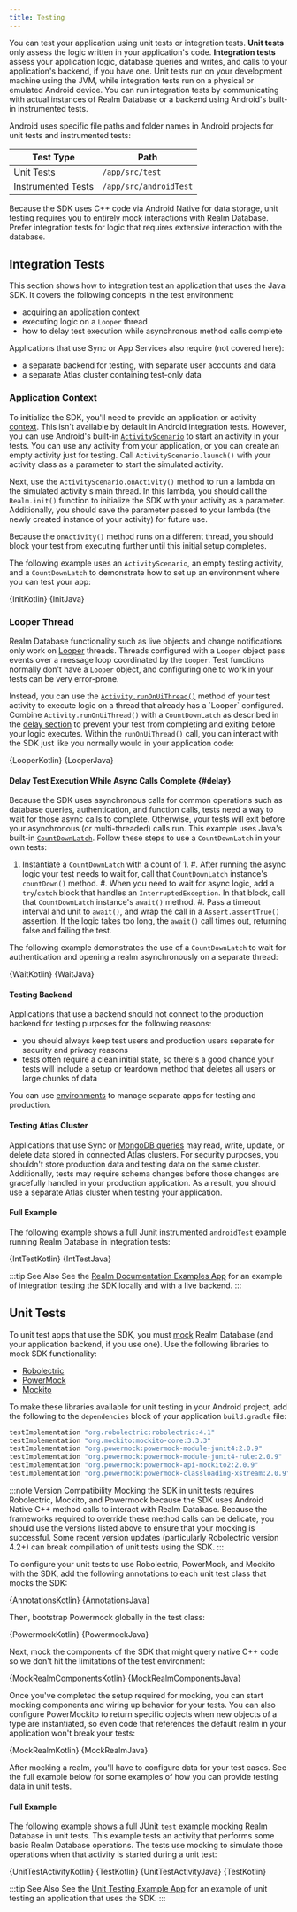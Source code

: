 ```yaml
---
title: Testing
---
```


You can test your application using unit tests or integration tests.
**Unit tests** only assess the logic written in your application's code.
**Integration tests** assess your application logic, database queries and
writes, and calls to your application's backend, if you have one. Unit tests
run on your development machine using the JVM, while integration tests
run on a physical or emulated Android device. You can run integration
tests by communicating with actual instances of Realm Database
or a backend using Android's built-in instrumented tests.

Android uses specific file paths and folder names in Android projects
for unit tests and instrumented tests:

| Test Type | Path |
|-----------|------|
| Unit Tests | `/app/src/test` |
| Instrumented Tests | `/app/src/androidTest` |

Because the SDK uses C++ code via Android Native for data
storage, unit testing requires you to entirely mock interactions with
Realm Database. Prefer integration tests for logic that requires
extensive interaction with the database.

## Integration Tests

This section shows how to integration test an application that uses
the Java SDK. It covers the following concepts in the test
environment:

- acquiring an application context
- executing logic on a `Looper` thread
- how to delay test execution while asynchronous method calls complete

Applications that use Sync or App Services also require (not
covered here):

- a separate backend for testing, with separate user accounts
  and data
- a separate Atlas cluster containing test-only data

### Application Context

To initialize the SDK, you'll need to provide an application or activity
[context](https://developer.android.com/reference/android/content/Context).
This isn't available by default in Android integration tests. However,
you can use Android's built-in [`ActivityScenario`](https://developer.android.com/reference/androidx/test/core/app/ActivityScenario)
to start an activity in your tests. You can use any activity from
your application, or you can create an empty activity just for testing.
Call `ActivityScenario.launch()` with your activity class as a
parameter to start the simulated activity.

Next, use the `ActivityScenario.onActivity()` method to run a lambda
on the simulated activity's main thread. In this lambda, you should call
the `Realm.init()` function to initialize the SDK with your activity
as a parameter. Additionally, you should save the parameter passed to
your lambda (the newly created instance of your activity) for future
use.

Because the `onActivity()` method runs on a different thread, you
should block your test from executing further until this initial setup
completes. 

The following example uses an `ActivityScenario`, an empty testing
activity, and a `CountDownLatch` to demonstrate how to set up an
environment where you can test your app:

<Tabs groupId="java-sdk-languages">
    <TabItem value="kotlin" label="Kotlin">
        <CodeBlock language="kotlin">{InitKotlin}</CodeBlock>
    </TabItem>
    <TabItem value="java" label="Java">
        <CodeBlock language="java">{InitJava}</CodeBlock>
    </TabItem>
</Tabs>

### Looper Thread

Realm Database functionality such as live objects and change notifications only
work on [Looper](https://developer.android.com/reference/android/os/Looper) threads.
Threads configured with a `Looper` object pass events over a message
loop coordinated by the `Looper`. Test functions normally don't have
a `Looper` object, and configuring one to work in your tests can be
very error-prone.

Instead, you can use the [`Activity.runOnUiThread()`](https://developer.android.com/reference/android/app/Activity#runOnUiThread(java.lang.Runnable))
method of your test activity to execute logic on a thread that already
has a `Looper` configured. Combine `Activity.runOnUiThread()` with
a `CountDownLatch` as described in the [delay section](#delay)
to prevent your test from completing
and exiting before your logic executes. Within the `runOnUiThread()`
call, you can interact with the SDK just like you normally would in your
application code:

<Tabs groupId="java-sdk-languages">
    <TabItem value="kotlin" label="Kotlin">
        <CodeBlock language="kotlin">{LooperKotlin}</CodeBlock>
    </TabItem>
    <TabItem value="java" label="Java">
        <CodeBlock language="java">{LooperJava}</CodeBlock>
    </TabItem>
</Tabs>

#### Delay Test Execution While Async Calls Complete {#delay}

Because the SDK uses asynchronous calls for common operations such as
database queries, authentication, and function calls, tests need a way
to wait for those async calls to complete. Otherwise, your tests will
exit before your asynchronous (or multi-threaded) calls run. This example
uses Java's built-in [`CountDownLatch`](https://docs.oracle.com/en/java/javase/11/docs/api/java.base/java/util/concurrent/CountDownLatch.html).
Follow these steps to use a `CountDownLatch` in your own tests:

1. Instantiate a `CountDownLatch` with a count of 1.
#. After running the async logic your test needs to wait for, call that
   `CountDownLatch` instance's `countDown()` method.
#. When you need to wait for async logic, add a `try`/`catch` block
   that handles an `InterruptedException`. In that block,
   call that `CountDownLatch` instance's `await()` method.
#. Pass a timeout interval and unit to `await()`, and wrap
   the call in a `Assert.assertTrue()` assertion. If the logic takes
   too long, the `await()` call times out, returning false and failing
   the test.

The following example demonstrates the use of a `CountDownLatch` to
wait for authentication and opening a realm asynchronously on a separate
thread:

<Tabs groupId="java-sdk-languages">
    <TabItem value="kotlin" label="Kotlin">
        <CodeBlock language="kotlin">{WaitKotlin}</CodeBlock>
    </TabItem>
    <TabItem value="java" label="Java">
        <CodeBlock language="java">{WaitJava}</CodeBlock>
    </TabItem>
</Tabs>

#### Testing Backend

Applications that use a backend should not connect to the
production backend for testing purposes for the following reasons:

- you should always keep test users and production users separate
  for security and privacy reasons
- tests often require a clean initial state, so there's a good chance
  your tests will include a setup or teardown method that deletes all
  users or large chunks of data

You can use [environments](https://docs.mongodb.com/realm/manage-apps/configure/config/environments/#std-label-appconfig-environment)
to manage separate apps for testing and production.

#### Testing Atlas Cluster

Applications that use Sync or [MongoDB queries](/sdk/java/app-services/query-mongodb)
may read, write, update, or delete data
stored in connected Atlas clusters. For security purposes, you shouldn't
store production data and testing data on the same cluster. Additionally,
tests may require schema changes before those changes are gracefully
handled in your production application. As a result, you should use a
separate Atlas cluster when testing your application.

#### Full Example

The following example shows a full Junit instrumented `androidTest`
example running Realm Database in integration tests:

<Tabs groupId="java-sdk-languages">
    <TabItem value="kotlin" label="Kotlin">
        <CodeBlock language="kotlin">{IntTestKotlin}</CodeBlock>
    </TabItem>
    <TabItem value="java" label="Java">
        <CodeBlock language="java">{IntTestJava}</CodeBlock>
    </TabItem>
</Tabs>

:::tip See Also
See the [Realm Documentation Examples App](https://github.com/mongodb/docs-realm/tree/master/examples/java)
for an example of integration testing the SDK locally and with a live backend.
:::

## Unit Tests

To unit test apps that use the SDK,
you must [mock](https://en.wikipedia.org/wiki/Mock_object) Realm Database
(and your application backend, if you use one). Use the following
libraries to mock SDK functionality:

- [Robolectric](http://robolectric.org/)
- [PowerMock](https://powermock.github.io/)
- [Mockito](https://site.mockito.org/)

To make these libraries available for unit testing in your Android project,
add the following to the `dependencies` block of your application
`build.gradle` file:

```groovy
testImplementation "org.robolectric:robolectric:4.1"
testImplementation "org.mockito:mockito-core:3.3.3"
testImplementation "org.powermock:powermock-module-junit4:2.0.9"
testImplementation "org.powermock:powermock-module-junit4-rule:2.0.9"
testImplementation "org.powermock:powermock-api-mockito2:2.0.9"
testImplementation "org.powermock:powermock-classloading-xstream:2.0.9"
```

:::note Version Compatibility
Mocking the SDK in unit tests requires Robolectric, Mockito, and
Powermock because the SDK uses Android Native C++ method calls to
interact with Realm Database. Because the frameworks required to
override these method calls can be delicate, you should use the
versions listed above to ensure that your mocking is successful. Some
recent version updates (particularly Robolectric version 4.2+) can
break compiliation of unit tests using the SDK.
:::

To configure your unit tests to use Robolectric, PowerMock, and Mockito
with the SDK, add the following annotations to each unit test class that
mocks the SDK:

<Tabs groupId="java-sdk-languages">
    <TabItem value="kotlin" label="Kotlin">
        <CodeBlock language="kotlin">{AnnotationsKotlin}</CodeBlock>
    </TabItem>
    <TabItem value="java" label="Java">
        <CodeBlock language="java">{AnnotationsJava}</CodeBlock>
    </TabItem>
</Tabs>

Then, bootstrap Powermock globally in the test class:

<Tabs groupId="java-sdk-languages">
    <TabItem value="kotlin" label="Kotlin">
        <CodeBlock language="kotlin">{PowermockKotlin}</CodeBlock>
    </TabItem>
    <TabItem value="java" label="Java">
        <CodeBlock language="java">{PowermockJava}</CodeBlock>
    </TabItem>
</Tabs>

Next, mock the components of the SDK that might query native C++ code
so we don't hit the limitations of the test environment:

<Tabs groupId="java-sdk-languages">
    <TabItem value="kotlin" label="Kotlin">
        <CodeBlock language="kotlin">{MockRealmComponentsKotlin}</CodeBlock>
    </TabItem>
    <TabItem value="java" label="Java">
        <CodeBlock language="java">{MockRealmComponentsJava}</CodeBlock>
    </TabItem>
</Tabs>

Once you've completed the setup required for mocking, you can start
mocking components and wiring up behavior for your tests. You can also
configure PowerMockito to return specific objects when new objects of
a type are instantiated, so even code that references the default
realm in your application won't break your tests:

<Tabs groupId="java-sdk-languages">
    <TabItem value="kotlin" label="Kotlin">
        <CodeBlock language="kotlin">{MockRealmKotlin}</CodeBlock>
    </TabItem>
    <TabItem value="java" label="Java">
        <CodeBlock language="java">{MockRealmJava}</CodeBlock>
    </TabItem>
</Tabs>

After mocking a realm, you'll have to configure data for your test
cases. See the full example below for some examples of how you can
provide testing data in unit tests.

#### Full Example

The following example shows a full JUnit `test`
example mocking Realm Database in unit tests. This example tests
an activity that performs some basic Realm Database operations.
The tests use mocking to simulate those operations when that activity is
started during a unit test:

<Tabs groupId="java-sdk-languages">
    <TabItem value="kotlin" label="Kotlin">
        <CodeBlock language="kotlin">{UnitTestActivityKotlin}</CodeBlock>
        <CodeBlock language="kotlin">{TestKotlin}</CodeBlock>
    </TabItem>
    <TabItem value="java" label="Java">
        <CodeBlock language="java">{UnitTestActivityJava}</CodeBlock>
        <CodeBlock language="kotlin">{TestKotlin}</CodeBlock>
    </TabItem>
</Tabs>

:::tip See Also
See the [Unit Testing Example App](https://github.com/realm/realm-java/tree/master/examples/unitTestExample)
for an example of unit testing an application that uses the SDK.
:::
